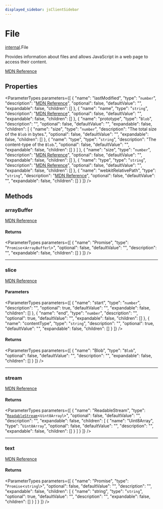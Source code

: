 ```yaml
---
displayed_sidebar: jsClientSidebar
---
```



# File

[internal](../../modules/internal.mdx).File

Provides information about files and allows JavaScript in a web page to access their content.

[MDN Reference](https://developer.mozilla.org/docs/Web/API/File)

## Properties

<ParameterTypes parameters={[
  {
    "name": "lastModified",
    "type": "`number`",
    "description": "[MDN Reference](https://developer.mozilla.org/docs/Web/API/File/lastModified)",
    "optional": false,
    "defaultValue": "",
    "expandable": false,
    "children": []
  },
  {
    "name": "name",
    "type": "`string`",
    "description": "[MDN Reference](https://developer.mozilla.org/docs/Web/API/File/name)",
    "optional": false,
    "defaultValue": "",
    "expandable": false,
    "children": []
  },
  {
    "name": "prototype",
    "type": "`Blob`",
    "description": "",
    "optional": false,
    "defaultValue": "",
    "expandable": false,
    "children": [
      {
        "name": "size",
        "type": "`number`",
        "description": "The total size of the `Blob` in bytes.",
        "optional": false,
        "defaultValue": "",
        "expandable": false,
        "children": []
      },
      {
        "name": "type",
        "type": "`string`",
        "description": "The content-type of the `Blob`.",
        "optional": false,
        "defaultValue": "",
        "expandable": false,
        "children": []
      }
    ]
  },
  {
    "name": "size",
    "type": "`number`",
    "description": "[MDN Reference](https://developer.mozilla.org/docs/Web/API/Blob/size)",
    "optional": false,
    "defaultValue": "",
    "expandable": false,
    "children": []
  },
  {
    "name": "type",
    "type": "`string`",
    "description": "[MDN Reference](https://developer.mozilla.org/docs/Web/API/Blob/type)",
    "optional": false,
    "defaultValue": "",
    "expandable": false,
    "children": []
  },
  {
    "name": "webkitRelativePath",
    "type": "`string`",
    "description": "[MDN Reference](https://developer.mozilla.org/docs/Web/API/File/webkitRelativePath)",
    "optional": false,
    "defaultValue": "",
    "expandable": false,
    "children": []
  }
]} />

## Methods

### arrayBuffer

[MDN Reference](https://developer.mozilla.org/docs/Web/API/Blob/arrayBuffer)

#### Returns

<ParameterTypes parameters={[
  {
    "name": "Promise",
    "type": "`Promise`<`ArrayBuffer`\\>",
    "optional": false,
    "defaultValue": "",
    "description": "",
    "expandable": false,
    "children": []
  }
]} />

___

### slice

[MDN Reference](https://developer.mozilla.org/docs/Web/API/Blob/slice)

#### Parameters

<ParameterTypes parameters={[
  {
    "name": "start",
    "type": "`number`",
    "description": "",
    "optional": true,
    "defaultValue": "",
    "expandable": false,
    "children": []
  },
  {
    "name": "end",
    "type": "`number`",
    "description": "",
    "optional": true,
    "defaultValue": "",
    "expandable": false,
    "children": []
  },
  {
    "name": "contentType",
    "type": "`string`",
    "description": "",
    "optional": true,
    "defaultValue": "",
    "expandable": false,
    "children": []
  }
]} />

#### Returns

<ParameterTypes parameters={[
  {
    "name": "Blob",
    "type": "`Blob`",
    "optional": false,
    "defaultValue": "",
    "description": "",
    "expandable": false,
    "children": []
  }
]} />

___

### stream

[MDN Reference](https://developer.mozilla.org/docs/Web/API/Blob/stream)

#### Returns

<ParameterTypes parameters={[
  {
    "name": "ReadableStream",
    "type": "[`ReadableStream`](../../modules/internal.mdx#readablestream)<`Uint8Array`\\>",
    "optional": false,
    "defaultValue": "",
    "description": "",
    "expandable": false,
    "children": [
      {
        "name": "Uint8Array",
        "type": "`Uint8Array`",
        "optional": false,
        "defaultValue": "",
        "description": "",
        "expandable": false,
        "children": []
      }
    ]
  }
]} />

___

### text

[MDN Reference](https://developer.mozilla.org/docs/Web/API/Blob/text)

#### Returns

<ParameterTypes parameters={[
  {
    "name": "Promise",
    "type": "`Promise`<`string`\\>",
    "optional": false,
    "defaultValue": "",
    "description": "",
    "expandable": false,
    "children": [
      {
        "name": "string",
        "type": "`string`",
        "optional": true,
        "defaultValue": "",
        "description": "",
        "expandable": false,
        "children": []
      }
    ]
  }
]} />
